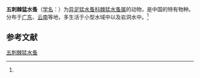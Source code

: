 {{Speciesbox
| name = 五刺棘猛水蚤
| status = 
| status_system = 
| image = 
| genus = Attheyella
| species = quinquespinosa
| authority = (Shen et Tai, 1964)<ref name='id12524'>{{cite web| url =http://www.bioinfo.cn/db05/BjdwSpecies.php?action=view&id=12524| title =五刺棘猛水蚤| work =《中国动物物种编目数据库》| publisher =中国科学院微生物研究所| author =中国科学院动物研究所| accessdate =2009-04-28| deadurl =yes| archiveurl =https://web.archive.org/web/20160305021834/http://www.bioinfo.cn/db05/BjdwSpecies.php?action=view&id=12524| archivedate =2016-03-05}}</ref>
}}

'''五刺棘猛水蚤'''（[[学名|学名]]：{{lang|la|''Attheyella quinquespinosa''}}）为[[异足猛水蚤科|异足猛水蚤科]][[棘猛水蚤属|棘猛水蚤属]]的动物，是中国的特有物种。分布于[[广东|广东]]、[[云南|云南]]等地，多生活于小型水域中以及岩洞水中。<ref name='id12524'/>

== 参考文献 ==
{{reflist}}

{{Wikispecies|Attheyella quinquespinosa}}

[[Category:棘猛水蚤属|五刺棘猛水蚤]]


{{节肢动物小作品}}